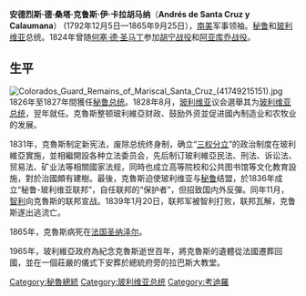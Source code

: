 {{Infobox President
|original_name ={{lang|es|Andrés de Santa Cruz}}
|image         = Andréssantacruz2.jpg|300px
|caption       =
|office       =秘鲁總統
|order         = 7 
|term_start    = 1827年1月27日
|term_end      = 1827年6月9日
|office2        = 临时[[秘鲁总统|秘鲁总统]]
|term_start2   = 1836年8月11日 
|term_end2     = 1838年8月25日
|office3       = 第7任[[玻利维亚总统|玻利维亚总统]]
|term_start3  = 1829年5月24日
|term_end3    = 1839年1月20日
|office4       = [[秘鲁-玻利维亚联邦|秘鲁-玻利维亚联邦最高保护者]]
|term_start4  = 1836年10月28日
|term_end4    = 1839年1月20日
|predecessor  = [[西蒙·玻利瓦尔|西蒙·玻利瓦尔]]
|predecessor2 = [[费利佩·圣地亚哥·萨拉韦里|费利佩·圣地亚哥·萨拉韦里]]
|predecessor3 = [[何塞·米格尔·德·贝拉斯科|何塞·米格尔·德·贝拉斯科]]
|successor    = [[曼努埃尔·萨拉萨尔·伊·巴基哈诺|曼努埃尔·萨拉萨尔·伊·巴基哈诺]]
|successor2   = [[阿古斯丁·加马拉|阿古斯丁·加马拉]]
|successor3   = [[何塞·米格尔·德·贝拉斯科|何塞·米格尔·德·贝拉斯科]]
|birth_date   = 1792年12月5日
|birth_place  = [[拉巴斯|拉巴斯]]
|death_date   = 1865年9月25日
|death_place  = [[法国|法国]][[聖納澤爾|聖納澤爾]]
|resting_place= {{tsl|en|Cathedral Basilica of Our Lady of Peace, La Paz|拉巴斯大教堂}}
|spouse       = Francisca Cernadas
|party        = 
}}

'''安德烈斯·德·桑塔·克鲁斯·伊·卡拉胡马纳'''（'''Andrés de Santa Cruz y Calaumana'''） (1792年12月5日—1865年9月25日），[[南美|南美]]军事领袖。[[秘鲁|秘鲁]]和[[玻利维亚|玻利维亚]]总统。1824年曾随[[何塞·德·圣马丁|何塞·德·圣马丁]]参加[[胡宁战役|胡宁战役]]和[[阿亚库乔战役|阿亚库乔战役]]。

==生平==
[[File:Colorados_Guard_Remains_of_Mariscal_Santa_Cruz_(41749215151).jpg|thumb]]
1826年至1827年間獲任[[秘鲁总统|秘鲁总统]]。1828年8月，[[玻利维亚|玻利维亚]]议会選舉其为[[玻利维亚总统|玻利维亚总统]]，翌年就任。克魯斯整顿玻利維亞财政、鼓励外资並促进國內制造业和农牧业的发展。
 
1831年，克魯斯制定新宪法，废除总统终身制，确立“[[三权分立|三权分立]]”的政治制度在玻利維亞實施，並相繼開設各种立法委员会，先后制订玻利維亞民法、刑法、诉讼法、贸易法、矿业法等相關國家法规，同時也成立高等院校和公共图书馆等文化教育設施，對於治國頗有建樹。最後，克魯斯迫使玻利维亚与[[秘鲁|秘鲁]]结盟，於1836年成立“秘鲁-玻利维亚联邦”，自任联邦的“保护者”，但招致国内外反彈。同年11月，[[智利|智利]]向克魯斯的联邦宣战。1839年1月20日，联邦军被智利打败，联邦瓦解，克鲁斯遂出逃流亡。

1865年，克魯斯病死在[[法国|法国]][[圣纳泽尔|圣纳泽尔]]。

1965年，玻利維亞政府為紀念克魯斯逝世百年，將克魯斯的遺體從法國遷葬回國，並在一個莊嚴的儀式下安葬於總統府旁的拉巴斯大教堂。


{{start box}}
{{succession box | [[西蒙·玻利瓦尔|西蒙·玻利瓦尔]]| [[何塞·拉马尔|何塞·拉马尔]]|[[秘鲁总统|秘鲁总统]]|1826年—1827年}}
{{succession box | [[何塞·米格尔·德·贝拉斯科|何塞·米格尔·德·贝拉斯科]]| [[何塞·米格尔·德·贝拉斯科|何塞·米格尔·德·贝拉斯科]]|[[玻利维亚总统|玻利维亚总统]]|1829年—1839年}}
{{succession box | 联邦成立|联邦解散|[[秘鲁-玻利维亚联邦|秘鲁-玻利维亚联邦最高保护者]]|1836年—1839年}}
{{end box}}

{{秘鲁总统}}
{{Authority control}}
[[Category:秘魯總統|Category:秘魯總統]]
[[Category:玻利维亚总统|Category:玻利维亚总统]]
[[Category:考迪羅|Category:考迪羅]]